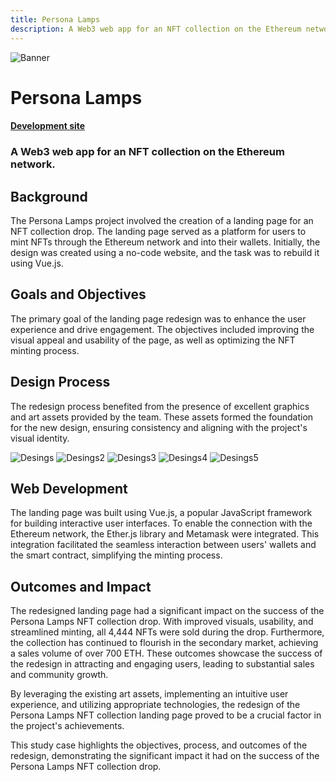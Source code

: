 ```yaml
---
title: Persona Lamps
description: A Web3 web app for an NFT collection on the Ethereum network.
---
```


![Banner](https://i.ibb.co/SN3yK32/Group-180.png)

# Persona Lamps 
#### [Development site](https://personalampsdevelop.netlify.app/)

### A Web3 web app for an NFT collection on the Ethereum network.

## Background
The Persona Lamps project involved the creation of a landing page for an NFT collection drop. The landing page served as a platform for users to mint NFTs through the Ethereum network and into their wallets. Initially, the design was created using a no-code website, and the task was to rebuild it using Vue.js.

## Goals and Objectives
The primary goal of the landing page redesign was to enhance the user experience and drive engagement. The objectives included improving the visual appeal and usability of the page, as well as optimizing the NFT minting process.

## Design Process
The redesign process benefited from the presence of excellent graphics and art assets provided by the team. These assets formed the foundation for the new design, ensuring consistency and aligning with the project's visual identity. 

![Desings](https://i.ibb.co/brVf23m/Hero-Section-Desktop.png)
![Desings2](https://i.ibb.co/rfRmm1V/About-Desktop.png)
![Desings3](https://i.ibb.co/nbLbKrC/Rarity-Desktop.png)
![Desings4](https://i.ibb.co/HD6ChHc/Roadmap-Desktop.png)
![Desings5](https://i.ibb.co/c1F1Bb5/Team-Desktop.png)

## Web Development
The landing page was built using Vue.js, a popular JavaScript framework for building interactive user interfaces. To enable the connection with the Ethereum network, the Ether.js library and Metamask were integrated. This integration facilitated the seamless interaction between users' wallets and the smart contract, simplifying the minting process.

## Outcomes and Impact
The redesigned landing page had a significant impact on the success of the Persona Lamps NFT collection drop. With improved visuals, usability, and streamlined minting, all 4,444 NFTs were sold during the drop. Furthermore, the collection has continued to flourish in the secondary market, achieving a sales volume of over 700 ETH. These outcomes showcase the success of the redesign in attracting and engaging users, leading to substantial sales and community growth.

By leveraging the existing art assets, implementing an intuitive user experience, and utilizing appropriate technologies, the redesign of the Persona Lamps NFT collection landing page proved to be a crucial factor in the project's achievements.

This study case highlights the objectives, process, and outcomes of the redesign, demonstrating the significant impact it had on the success of the Persona Lamps NFT collection drop.